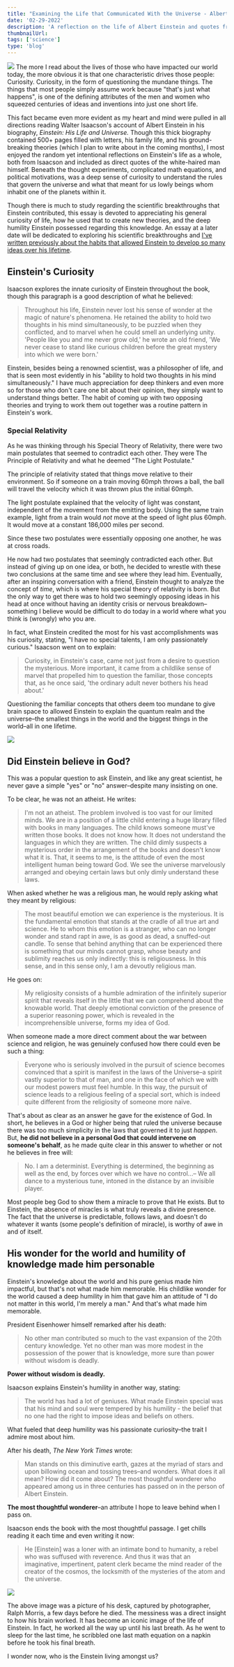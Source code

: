 ```yaml
---
title: "Examining the Life that Communicated With the Universe - Albert Einstein"
date: '02-29-2022'
description: 'A reflection on the life of Albert Einstein and quotes from his biography that made me think deeper about the world.'
thumbnailUrl: 
tags: ['science']
type: 'blog'
---
```

![](/einstein.jpeg)
The more I read about the lives of those who have impacted our world today, the more obvious it is that one characteristic drives those people: Curiosity. Curiosity, in the form of questioning the mundane things. The things that most people simply assume work because "that's just what happens", is one of the defining attributes of the men and women who squeezed centuries of ideas and inventions into just one short life.

This fact became even more evident as my heart and mind were pulled in all directions reading Walter Isaacson's account of Albert Einstein in his biography, *Einstein: His Life and Universe.* Though this thick biography contained 500+ pages filled with letters, his family life, and his ground-breaking theories (which I plan to write about in the coming months), I most enjoyed the random yet intentional reflections on Einstein's life as a whole, both from Isaacson and included as direct quotes of the white-haired man himself. Beneath the thought experiments, complicated math equations, and political motivations, was a deep sense of curiosity to understand the rules that govern the universe and what that meant for us lowly beings whom inhabit one of the planets within it.

Though there is much to study regarding the scientific breakthroughs that Einstein contributed, this essay is devoted to appreciating his general curiosity of life, how he used that to create new theories, and the deep humility Einstein possessed regarding this knowledge. An essay at a later date will be dedicated to exploring his scientific breakthroughs and [I've written previously about the habits that allowed Einstein to develop so many ideas over his lifetime](https://www.daltonmabery.com/essays/what-made-einstein-special).


## Einstein's Curiosity
Isaacson explores the innate curiosity of Einstein throughout the book, though this paragraph is a good description of what he believed:

> Throughout his life, Einstein never lost his sense of wonder at the magic of nature's phenomena. He retained the ability to hold two thoughts in his mind simultaneously, to be puzzled when they conflicted, and to marvel when he could smell an underlying unity. 'People like you and me never grow old,' he wrote an old friend, 'We never cease to stand like curious children before the great mystery into which we were born.'

Einstein, besides being a renowned scientist, was a philosopher of life, and that is seen most evidently in his "ability to hold two thoughts in his mind simultaneously." I have much appreciation for deep thinkers and even more so for those who don't care one bit about their opinion, they simply want to understand things better. The habit of coming up with two opposing theories and trying to work them out together was a routine pattern in Einstein's work.

### Special Relativity
As he was thinking through his Special Theory of Relativity, there were two main postulates that seemed to contradict each other. They were The Principle of Relativity and what he deemed "The Light Postulate."

The principle of relativity stated that things move relative to their environment. So if someone on a train moving 60mph throws a ball, the ball will travel the velocity which it was thrown plus the initial 60mph.

The light postulate explained that the velocity of light was constant, independent of the movement from the emitting body. Using the same train example, light from a train would *not* move at the speed of light plus 60mph. It would move at a constant 186,000 miles per second.

Since these two postulates were essentially opposing one another, he was at cross roads.

<SideNote title="A Quick Note" content="Einstein didn't immediately assume light was independent of its source. He did have a postulate called 'the light emission theory' which treated light as if it was shot from its source like a gun. So a light on a train would shoot out at 186,000 miles per second plus the speed of the train. However, as he explored this idea further, it seemed to contradict Maxwell's equations. Eventually, he gave up on the light emission theory and assumed that light must travel at a constant speed, regardless of the motion of the emitting body." />

He now had two postulates that seemingly contradicted each other. But instead of giving up on one idea, or both, he decided to wrestle with these two conclusions at the same time and see where they lead him. Eventually, after an inspiring conversation with a friend, Einstein thought to analyze the concept of *time*, which is where his special theory of relativity is born. But the only way to get there was to hold two seemingly opposing ideas in his head at once without having an identity crisis or nervous breakdown–something I believe would be difficult to do today in a world where what you think is (wrongly) who you are.

In fact, what Einstein credited the most for his vast accomplishments was his curiosity, stating, "I have no special talents, I am only passionately curious." Isaacson went on to explain:

> Curiosity, in Einstein's case, came not just from a desire to question the mysterious. More important, it came from a childlike sense of marvel that propelled him to question the familiar, those concepts that, as he once said, 'the ordinary adult never bothers his head about.'

Questioning the familiar concepts that others deem too mundane to give brain space to allowed Einstein to explain the quantum realm and the universe–the smallest things in the world and the biggest things in the world–all in one lifetime.

![](/5eea91594dca6834276c1f24.jpeg)
## Did Einstein believe in God?
This was a popular question to ask Einstein, and like any great scientist, he never gave a simple "yes" or "no" answer–despite many insisting on one.

To be clear, he was not an atheist. He writes:

> I'm not an atheist. The problem involved is too vast for our limited minds. We are in a position of a little child entering a huge library filled with books in many languages. The child knows someone must've written those books. It does not know how. It does not understand the languages in which they are written. The child dimly suspects a mysterious order in the arrangement of the books and doesn't know what it is. That, it seems to me, is the attitude of even the most intelligent human being toward God. We see the universe marvelously arranged and obeying certain laws but only dimly understand these laws.

When asked whether he was a religious man, he would reply asking what they meant by religious:

> The most beautiful emotion we can experience is the mysterious. It is the fundamental emotion that stands at the cradle of all true art and science. He to whom this emotion is a stranger, who can no longer wonder and stand rapt in awe, is as good as dead, a snuffed-out candle. To sense that behind anything that can be experienced there is something that our minds cannot grasp, whose beauty and sublimity reaches us only indirectly: this is religiousness. In this sense, and in this sense only, I am a devoutly religious man.

He goes on:

> My religiosity consists of a humble admiration of the infinitely superior spirit that reveals itself in the little that we can comprehend about the knowable world. That deeply emotional conviction of the presence of a superior reasoning power, which is revealed in the incomprehensible universe, forms my idea of God.

When someone made a more direct comment about the war between science and religion, he was genuinely confused how there could even be such a thing:

> Everyone who is seriously involved in the pursuit of science becomes convinced that a spirit is manifest in the laws of the Universe–a spirit vastly superior to that of man, and one in the face of which we with our modest powers must feel humble. In this way, the pursuit of science leads to a religious feeling of a special sort, which is indeed quite different from the religiosity of someone more naïve.

That's about as clear as an answer he gave for the existence of God. In short, he believes in a God or higher being that ruled the universe because there was too much simplicity in the laws that governed it to just *happen*. But, **he did not believe in a personal God that could intervene on someone's behalf**, as he made quite clear in this answer to whether or not he believes in free will:

> No. I am a determinist. Everything is determined, the beginning as well as the end, by forces over which we have no control...– We all dance to a mysterious tune, intoned in the distance by an invisible player.

Most people beg God to show them a miracle to prove that He exists. But to Einstein, the absence of miracles is what truly reveals a divine presence. The fact that the universe is predictable, follows laws, and doesn't do whatever it wants (some people's definition of miracle), is worthy of awe in and of itself.

## His wonder for the world and humility of knowledge made him personable

Einstein's knowledge about the world and his pure genius made him impactful, but that's not what made him memorable. His childlike wonder for the world caused a deep humility in him that gave him an attitude of "I do not matter in this world, I'm merely a man." And that's what made him memorable.

President Eisenhower himself remarked after his death:

> No other man contributed so much to the vast expansion of the 20th century knowledge. Yet no other man was more modest in the possession of the power that is knowledge, more sure than power without wisdom is deadly.

**Power without wisdom is deadly.**

Isaacson explains Einstein's humility in another way, stating:

> The world has had a lot of geniuses. What made Einstein special was that his mind and soul were tempered by his humility - the belief that no one had the right to impose ideas and beliefs on others. 

What fueled that deep humility was his passionate curiosity–the trait I admire most about him.

After his death, *The New York Times* wrote:

> Man stands on this diminutive earth, gazes at the myriad of stars and upon billowing ocean and tossing trees–and wonders. What does it all mean? How did it come about? The most thoughtful wonderer who appeared among us in three centuries has passed on in the person of Albert Einstein.

**The most thoughtful wonderer**–an attribute I hope to leave behind when I pass on.

Isaacson ends the book with the most thoughtful passage. I get chills reading it each time and even writing it now:

> He [Einstein] was a loner with an intimate bond to humanity, a rebel who was suffused with reverence. And thus it was that an imaginative, impertinent, patent clerk became the mind reader of the creator of the cosmos, the locksmith of the mysteries of the atom and the universe.

![](/0011511101.jpeg)

The above image was a picture of his desk, captured by photographer, Ralph Morris, a few days before he died. The messiness was a direct insight to how his brain worked. It has become an iconic image of the life of Einstein. In fact, he worked all the way up until his last breath. As he went to sleep for the last time, he scribbled one last math equation on a napkin before he took his final breath.

I wonder now, who is the Einstein living amongst us?